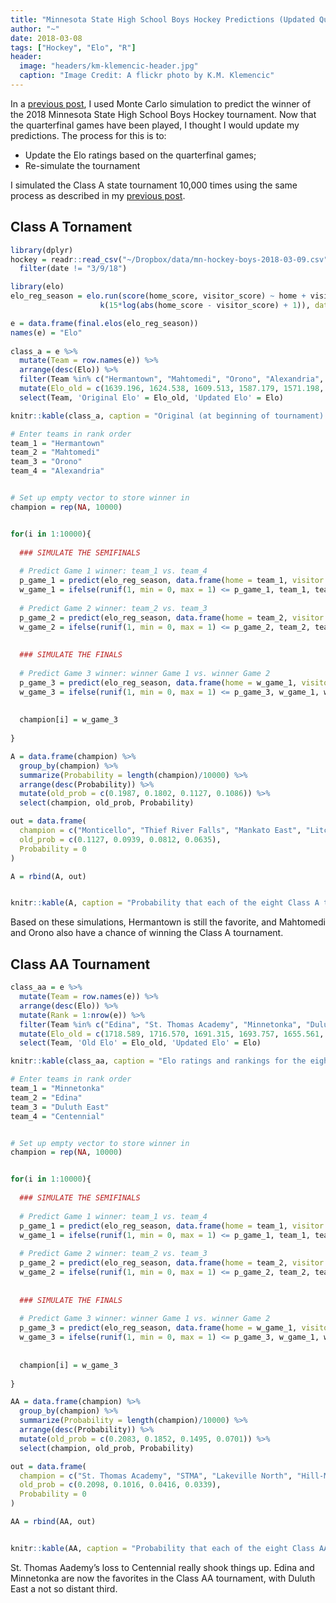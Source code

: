 ```yaml
---
title: "Minnesota State High School Boys Hockey Predictions (Updated Quarterfinals)"
author: "~"
date: 2018-03-08
tags: ["Hockey", "Elo", "R"]
header:
  image: "headers/km-klemencic-header.jpg"
  caption: "Image Credit: A flickr photo by K.M. Klemencic"
---
```


In a [previous post](/post/2018-03-03-boys-hockey/), I used Monte Carlo simulation to predict the winner of the 2018 Minnesota State High School Boys Hockey tournament. Now that the quarterfinal games have been played, I thought I would update my predictions. The process for this is to: 

- Update the Elo ratings based on the quarterfinal games;
- Re-simulate the tournament 

I simulated the Class A state tournament 10,000 times using the same process as described in my [previous post](/post/2018-03-03-boys-hockey/).


## Class A Tornament

```r
library(dplyr)
hockey = readr::read_csv("~/Dropbox/data/mn-hockey-boys-2018-03-09.csv") %>%
  filter(date != "3/9/18")
```


```r
library(elo)
elo_reg_season = elo.run(score(home_score, visitor_score) ~ home + visitor +
                    k(15*log(abs(home_score - visitor_score) + 1)), data = hockey)

e = data.frame(final.elos(elo_reg_season))
names(e) = "Elo"
     
class_a = e %>% 
  mutate(Team = row.names(e)) %>% 
  arrange(desc(Elo)) %>%
  filter(Team %in% c("Hermantown", "Mahtomedi", "Orono", "Alexandria", "Thief River Falls", "Litchfield/Dassel-Cokato", "Mankato East", "Monticello")) %>%
  mutate(Elo_old = c(1639.196, 1624.538, 1609.513, 1587.179, 1571.198, 1562.803, 1551.141, 1530.773)) %>%
  select(Team, 'Original Elo' = Elo_old, 'Updated Elo' = Elo)

knitr::kable(class_a, caption = "Original (at beginning of tournament) and updated Elo ratings (after the quartefinal games) for the eight Class A teams that qualified for the state tournament.", align = c("l", "c", "c"))
```




```r
# Enter teams in rank order
team_1 = "Hermantown"
team_2 = "Mahtomedi"
team_3 = "Orono"
team_4 = "Alexandria"


# Set up empty vector to store winner in
champion = rep(NA, 10000)


for(i in 1:10000){
  
  ### SIMULATE THE SEMIFINALS
  
  # Predict Game 1 winner: team_1 vs. team_4
  p_game_1 = predict(elo_reg_season, data.frame(home = team_1, visitor = team_4))
  w_game_1 = ifelse(runif(1, min = 0, max = 1) <= p_game_1, team_1, team_4)
  
  # Predict Game 2 winner: team_2 vs. team_3
  p_game_2 = predict(elo_reg_season, data.frame(home = team_2, visitor = team_3))
  w_game_2 = ifelse(runif(1, min = 0, max = 1) <= p_game_2, team_2, team_3)
  
  
  ### SIMULATE THE FINALS
  
  # Predict Game 3 winner: winner Game 1 vs. winner Game 2
  p_game_3 = predict(elo_reg_season, data.frame(home = w_game_1, visitor = w_game_2))
  w_game_3 = ifelse(runif(1, min = 0, max = 1) <= p_game_3, w_game_1, w_game_2)
  
  
  champion[i] = w_game_3
  
}
```


```r
A = data.frame(champion) %>% 
  group_by(champion) %>%
  summarize(Probability = length(champion)/10000) %>%
  arrange(desc(Probability)) %>%
  mutate(old_prob = c(0.1987, 0.1802, 0.1127, 0.1086)) %>%
  select(champion, old_prob, Probability)

out = data.frame(
  champion = c("Monticello", "Thief River Falls", "Mankato East", "Litchfield/Dassel-Cokato"),
  old_prob = c(0.1127, 0.0939, 0.0812, 0.0635),
  Probability = 0
)

A = rbind(A, out)


knitr::kable(A, caption = "Probability that each of the eight Class A teams will win the state tournament.", align = c("l", "c"), col.names = c("Team", "Original Probability", "Updated Probability"))
```

Based on these simulations, Hermantown is still the favorite, and Mahtomedi and Orono also have a chance of winning the Class A tournament. 

## Class AA Tournament

```r
class_aa = e %>%
  mutate(Team = row.names(e)) %>%
  arrange(desc(Elo)) %>%
  mutate(Rank = 1:nrow(e)) %>%
  filter(Team %in% c("Edina", "St. Thomas Academy", "Minnetonka", "Duluth East", "STMA", "Centennial", "Lakeville North", "Hill-Murray")) %>%
  mutate(Elo_old = c(1718.589, 1716.570, 1691.315, 1693.757, 1655.561, 1625.291, 1578.414, 1557.501)) %>%
  select(Team, 'Old Elo' = Elo_old, 'Updated Elo' = Elo)

knitr::kable(class_aa, caption = "Elo ratings and rankings for the eight Class AA teams that qualified for the state tournament.", align = c("l", "c", "c"))
```



```r
# Enter teams in rank order
team_1 = "Minnetonka"
team_2 = "Edina"
team_3 = "Duluth East"
team_4 = "Centennial"


# Set up empty vector to store winner in
champion = rep(NA, 10000)


for(i in 1:10000){
  
  ### SIMULATE THE SEMIFINALS
  
  # Predict Game 1 winner: team_1 vs. team_4
  p_game_1 = predict(elo_reg_season, data.frame(home = team_1, visitor = team_4))
  w_game_1 = ifelse(runif(1, min = 0, max = 1) <= p_game_1, team_1, team_4)
  
  # Predict Game 2 winner: team_2 vs. team_3
  p_game_2 = predict(elo_reg_season, data.frame(home = team_2, visitor = team_3))
  w_game_2 = ifelse(runif(1, min = 0, max = 1) <= p_game_2, team_2, team_3)
  
  
  ### SIMULATE THE FINALS
  
  # Predict Game 3 winner: winner Game 1 vs. winner Game 2
  p_game_3 = predict(elo_reg_season, data.frame(home = w_game_1, visitor = w_game_2))
  w_game_3 = ifelse(runif(1, min = 0, max = 1) <= p_game_3, w_game_1, w_game_2)
  
  
  champion[i] = w_game_3
  
}
```


```r
AA = data.frame(champion) %>% 
  group_by(champion) %>%
  summarize(Probability = length(champion)/10000) %>%
  arrange(desc(Probability)) %>%
  mutate(old_prob = c(0.2083, 0.1852, 0.1495, 0.0701)) %>%
  select(champion, old_prob, Probability)

out = data.frame(
  champion = c("St. Thomas Academy", "STMA", "Lakeville North", "Hill-Murray"),
  old_prob = c(0.2098, 0.1016, 0.0416, 0.0339),
  Probability = 0
)

AA = rbind(AA, out)


knitr::kable(AA, caption = "Probability that each of the eight Class AA teams will win the state tournament.", align = c("l", "c"), col.names = c("Team", "Original Probability", "Updated Probability"))
```

St. Thomas Aademy's loss to Centennial really shook things up. Edina and Minnetonka are now the favorites in the Class AA tournament, with Duluth East a not so distant third.


